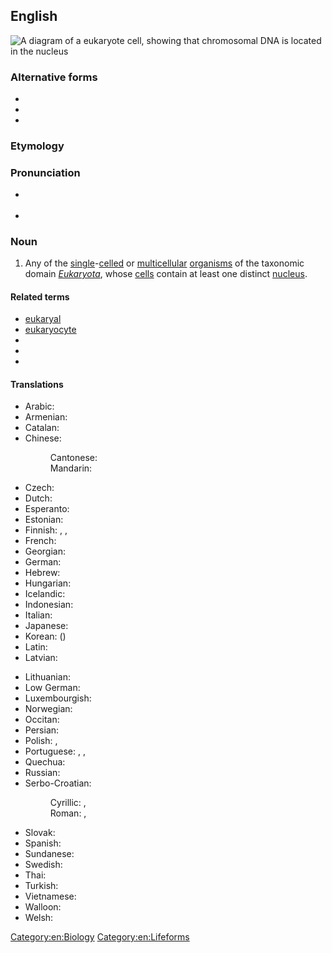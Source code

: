 ==English==
[[File:Eukaryote DNA-en.svg|right|thumb|A diagram of a eukaryote cell, showing that chromosomal DNA is located in the nucleus]]
{{wikipedia}}
{{wikiversity lecture}}

===Alternative forms===
* {{l|en|eucaryot}}
* {{l|en|eucaryote}}
* {{l|en|eukaryot}}

===Etymology===
{{af|en|eu-|karyo-|-ote}}

===Pronunciation===
* {{a|UK}} {{IPA|/juˈkæɹi.əʊt/|/juˈkæɹi.ɒt/|lang=en}}
* {{hyphenation|eu|kary|ote|lang=en}}

===Noun===
{{head|en|noun|plural|eukaryotes|or|eukarya}}

# Any of the [[single]]-[[celled]] or [[multicellular]] [[organism]]s of the taxonomic domain ''[[Eukaryota]]'', whose [[cell]]s contain at least one distinct [[nucleus]].

====Related terms====
* [[eukaryal]]
* [[eukaryocyte]]
* {{l|en|eukaryon}}
* {{l|en|eukaryotic}}
* {{l|en|prokaryote}}

====Translations====
{{trans-top|any of the single-celled or multicellular organisms whose cells contain at least one distinct nucleus}}
* Arabic: {{t|ar|حقيقيات النوى}}
* Armenian: {{t+|hy|էուկարիոտ|sc=Armn}}
* Catalan: {{t+|ca|eucariota|m}}
* Chinese:
*: Cantonese: {{t|yue|真核生物|tr=zan1 hat6 sang1 mat6|sc=Hani}}
*: Mandarin: {{t+|cmn|真核生物|tr=zhēnhé shēngwù|sc=Hani}}
* Czech: {{t|cs|eukaryota}}
* Dutch: {{t+|nl|eukaryoten|p}}
* Esperanto: {{t|eo|eŭkariotoj|p}}
* Estonian: {{t+|et|eukarüoot|p}}
* Finnish: {{t+|fi|aitotumainen}}, {{t|fi|aitotumallinen}}, {{t+|fi|eukaryootti}}
* French: {{t+|fr|eucaryote}}
* Georgian: {{t|ka|ეუკარიოტი|sc=Geor}}
* German: {{t|de|Eukaryote}}
* Hebrew: {{t+|he|אֵיקָרְיוֹט|tr=eykaryót}}
* Hungarian: {{t|hu|eukarióta}}
* Icelandic: {{t|is|heilkjörnungur|m}}
* Indonesian: {{t|id|eukaryota}}
* Italian: {{t|it|eucariota|m}}
* Japanese: {{t+|ja|真核生物|tr=しんかくせいぶつ, shinkaku seibutsu|sc=Jpan}}
* Korean: {{t|ko|진핵생물}} ({{t|ko|眞核生物}})
* Latin: {{t|la|eukaryota|f}}
* Latvian: {{t|lv|eikariots}}
{{trans-mid}}
* Lithuanian: {{t|lt|eukariotas|m}}
* Low German: {{t|nds|eukaryota}}
* Luxembourgish: {{t|lb|eukaryoten|p}}
* Norwegian: {{t|no|eukaryoter}}
* Occitan: {{t|oc|eukarya|f}}
* Persian: {{t|fa|هوهسته|tr=huhaste}}
* Polish: {{t|pl|jądrowiec|m}}, {{t+|pl|eukariont|m}}
* Portuguese: {{t|pt|eucariota|m}}, {{t|pt|eucarioto|m}}, {{t+|pt|eucarionte|m}}
* Quechua: {{t|qu|kawsaykuq hukiyuq}}
* Russian: {{t|ru|эукарио́та|f}}
* Serbo-Croatian:
*: Cyrillic: {{t|sh|еукариоте|sc=Cyrl}}, {{t|sh|еукариот|sc=Cyrl}}
*: Roman: {{t|sh|eukariote}}, {{t|sh|eukarìōt|m}}
* Slovak: {{t|sk|evkariont}}
* Spanish: {{t+|es|eucarionte|f}}
* Sundanese: {{t|su|eukariot}}
* Swedish: {{t+|sv|eukaryot|c}}
* Thai: {{t|th|ยูแคริโอต|tr=yu-kraeyòht}}
* Turkish: {{t+|tr|ökaryot}}
* Vietnamese: {{t|vi|sinh vật nhân chuẩn}}
* Walloon: {{t|wa|eucariote}}
* Welsh: {{t|cy|ewcaryot}}
{{trans-bottom}}

[[Category:en:Biology]]
[[Category:en:Lifeforms]]